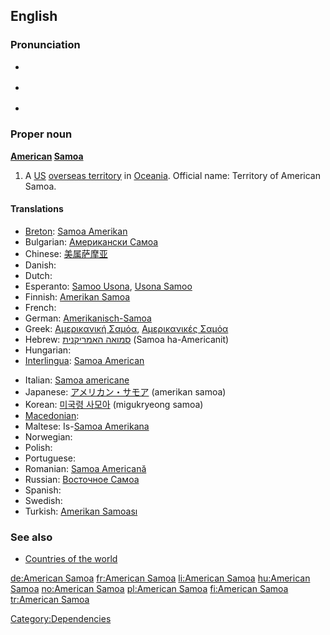 ==English==

===Pronunciation===
* {{a|UK}} {{IPA|/əˈmɛɹ.ɪ.kən səˈməʊ.ə/}}
* {{a|US}} {{IPA|/əˈmɛɹ.ɪ.kən səˈmoʊ.ə/}}
* {{audio|en-us-American Samoa.ogg|Audio (US)}}

===Proper noun===
'''[[American]] [[Samoa]]'''

# A [[US]] [[overseas territory]] in [[Oceania]]. Official name: Territory of American Samoa.

====Translations====
{{trans-top|US overseas territory in Oceania}}
* [[Breton]]: [[Samoa Amerikan]]
* Bulgarian: [[Американски Самоа]]
* Chinese: [[美属萨摩亚]]
* Danish: {{t+|da|Amerikansk Samoa}}
* Dutch: {{t-|nl|Amerikaans Samoa}}
* Esperanto: [[Samoo Usona]], [[Usona Samoo]]
* Finnish: [[Amerikan Samoa]]
* French: {{t+|fr|Samoa américaines}}
* German: [[Amerikanisch-Samoa]]
* Greek: [[Αμερικανική Σαμόα]], [[Αμερικανικές Σαμόα]]
* Hebrew: [[סמואה האמריקנית]] (Samoa ha-Americanit)
* Hungarian: {{t+|hu|Amerikai Szamoa}}
* [[Interlingua]]: [[Samoa American]]
{{trans-mid}}
* Italian: [[Samoa americane]]
* Japanese: [[アメリカン・サモア]] (amerikan samoa)
* Korean: [[미국령 사모아]] (migukryeong samoa)
* [[Macedonian]]: {{t|mk|Американска Самоа|f|tr=Ameríkanska Samóa|sc=Cyrl|xs=Macedonian}}
* Maltese: Is-[[Samoa Amerikana]]
* Norwegian: {{t-|no|Amerikansk Samoa}}
* Polish: {{t+|pl|Samoa Amerykańskie}}
* Portuguese: {{t+|pt|Samoa Americana}}
* Romanian: [[Samoa Americană]] {{f}}
* Russian: [[Восточное Самоа]]
* Spanish: {{t+|es|Samoa Americana}}
* Swedish: {{t+|sv|Amerikanska Samoa}}
* Turkish: [[Amerikan Samoası]]
{{trans-bottom}}

===See also===
* [[Appendix:Countries of the world|Countries of the world]]

[[Category:Dependencies]]

[[de:American Samoa]]
[[fr:American Samoa]]
[[li:American Samoa]]
[[hu:American Samoa]]
[[no:American Samoa]]
[[pl:American Samoa]]
[[fi:American Samoa]]
[[tr:American Samoa]]